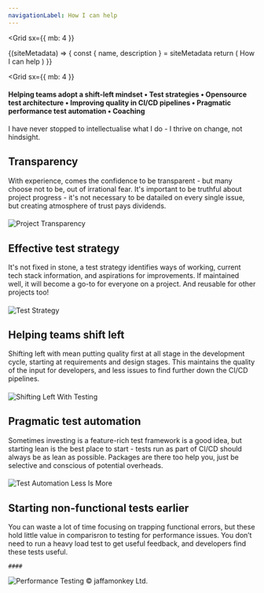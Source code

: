 ```yaml
---
navigationLabel: How I can help
---
```

<Grid
  sx={{
    mb: 4
  }}
>

<SiteMetaData>
  {(siteMetadata) => {
    const { name, description } = siteMetadata
    return (
      <Fragment>
        <Heading variant="styles.h1">How I can help</Heading>
      </Fragment>
    )
  }}
</SiteMetaData>
</Grid>

<Grid
  sx={{
    mb: 4
  }}
>

#### Helping teams adopt a shift-left mindset &#8226; Test strategies &#8226; Opensource test architecture &#8226; Improving quality in CI/CD pipelines &#8226; Pragmatic performance test automation &#8226; Coaching

<Message variant='secondary'>I have never stopped to intellectualise what I do - I thrive on change, not hindsight.</Message> 
</Grid>

<Flex>  
<Box p={2} sx={{ flex: '1 1 auto' }}>

## Transparency

With experience, comes the confidence to be transparent - but many choose not to be, out of irrational fear. It's important to be truthful about project progress - it's not necessary to be datailed on every single issue, but creating atmosphere of trust pays dividends.
</Box>
  <Box>

  ####

  <Image alt="Project Transparency" src="https://raw.githubusercontent.com/jaffamonkey/gatsby-theme-terminal/main/static/images/blah2.png" />
  </Box>
</Flex>

<Flex>  
<Box p={2} sx={{ flex: '1 1 auto' }}>

## Effective test strategy

It's not fixed in stone, a test strategy identifies ways of working, current tech stack information, and aspirations for improvements. If maintained well, it will become a go-to for everyone on a project. And reusable for other projects too!
</Box>

  #### 

  <Box>
  <Image alt="Test Strategy" src="https://raw.githubusercontent.com/jaffamonkey/gatsby-theme-terminal/main/static/images/strategy.png" />
  </Box>
</Flex>

<Flex>  
<Box p={2} sx={{ flex: '1 1 auto' }}>

## Helping teams shift left

Shifting left with mean putting quality first at all stage in the development cycle, starting at requirements and design stages. This maintains the quality of the input for developers, and less issues to find further down the CI/CD pipelines.  

</Box>
  <Box>

  #### 

  <Image alt="Shifting Left With Testing" src="https://raw.githubusercontent.com/jaffamonkey/gatsby-theme-terminal/main/static/images/shiftleft.png" />
  </Box>
</Flex>

<Flex>  
<Box p={2} sx={{ flex: '1 1 auto' }}>

## Pragmatic test automation

Sometimes investing is a feature-rich test framework is a good idea, but starting lean is the best place to start - tests run as part of CI/CD should always be as lean as possible. Packages are there too help you, just be selective and conscious of potential overheads.
</Box>
  <Box>

  #### 

  <Image alt="Test Automation Less Is More" src="https://raw.githubusercontent.com/jaffamonkey/gatsby-theme-terminal/main/static/images/lessismore.png" />
  </Box>
</Flex>

<Flex>  
<Box p={2} sx={{ flex: '1 1 auto' }}>

## Starting non-functional tests earlier

You can  waste a lot of time focusing on trapping functional errors, but these hold little value in comparisron to testing for performance issues. You don’t need to run a heavy load test to get useful feedback, and developers find these tests useful.
</Box>
  <Box>

    #### 

  <Image alt="Performance Testing" src="https://raw.githubusercontent.com/jaffamonkey/gatsby-theme-terminal/main/static/images/nfr.png" />
  </Box>
</Flex>

<Flex>
  <Box p={1}>
    &copy; jaffamonkey Ltd.
  </Box>
</Flex>